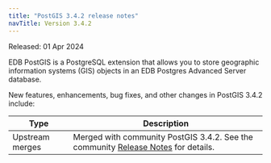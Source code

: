 ```yaml
---
title: "PostGIS 3.4.2 release notes"
navTitle: Version 3.4.2
---
```


Released: 01 Apr 2024

EDB PostGIS is a PostgreSQL extension that allows you to store geographic information systems (GIS) objects in an EDB Postgres Advanced Server database.

New features, enhancements, bug fixes, and other changes in PostGIS 3.4.2 include:

| Type            | Description                                                                                                                                      |
| --------------- | ------------------------------------------------------------------------------------------------------------------------------------------------ |
| Upstream merges | Merged with community PostGIS 3.4.2. See the community [Release Notes](https://postgis.net/docs/release_notes.html#idm47120) for details. |
